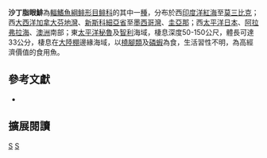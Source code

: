 {{Speciesbox 
| taxon = Etrumeus sadina
| status = NE
| status_system = IUCN3.1
| authority =  [[Mitchill|Mitchill]], 1814
| synonyms = *''Clupea sadina'',Mitchill, 1814
*''Alosa teres'',DeKay, 1842
}}
'''沙丁脂眼鯡'''為[[輻鰭魚綱|輻鰭魚綱]][[鲱形目|鲱形目]][[鲱科|鲱科]]的其中一[[種|種]]，分布於西[[印度洋|印度洋]][[紅海|紅海]]至[[莫三比克|莫三比克]]；西[[大西洋|大西洋]][[加拿大|加拿大]][[芬地灣|芬地灣]]、[[新斯科細亞省|新斯科細亞省]]至[[墨西哥灣|墨西哥灣]]、[[圭亞那|圭亞那]]；西[[太平洋|太平洋]][[日本|日本]]、[[阿拉弗拉海|阿拉弗拉海]]、[[澳洲|澳洲]]南部；東[[太平洋|太平洋]][[秘魯|秘魯]]及[[智利|智利]]海域，棲息深度50-150公尺，體長可達33公分，棲息在[[大陸棚|大陸棚]]邊緣海域，以[[橈腳類|橈腳類]]及[[磷蝦|磷蝦]]為食，生活習性不明，為高經濟價值的食用魚。

== 參考文獻 ==
*{{FishBase_species|genus=Etrumeus|species=sadina|year=2015|month=10}}

== 擴展閱讀 ==
{{refbegin}}
{{wikispecies-inline|Etrumeus sadina|沙丁脂眼鯡}}
{{refend}}
{{Taxonbar|from=Q2706064}}

[[Category:食用魚|S]]
[[Category:脂眼鯡屬|S]]